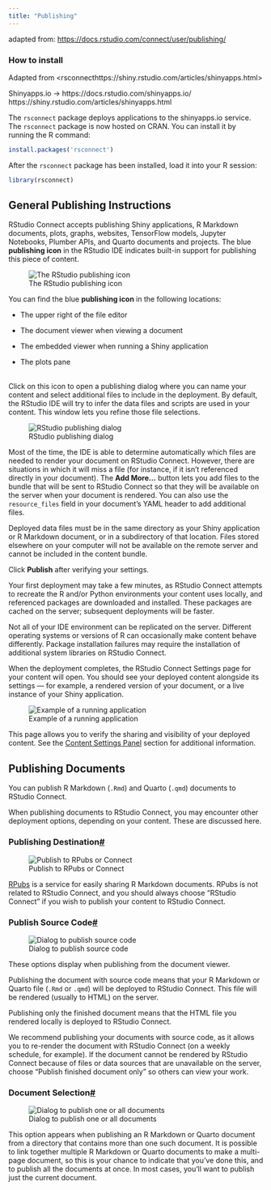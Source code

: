 ```yaml
---
title: "Publishing"
---
```


adapted from: <https://docs.rstudio.com/connect/user/publishing/>

### How to install

Adapted from \<rsconnecthttps://shiny.rstudio.com/articles/shinyapps.html\>

Shinyapps.io -> https://docs.rstudio.com/shinyapps.io/ https://shiny.rstudio.com/articles/shinyapps.html

The `rsconnect` package deploys applications to the shinyapps.io service. The `rsconnect` package is now hosted on CRAN. You can install it by running the R command:

``` r
install.packages('rsconnect')
```

After the `rsconnect` package has been installed, load it into your R session:

``` r
library(rsconnect)
```

## General Publishing Instructions

RStudio Connect accepts publishing Shiny applications, R Markdown documents, plots, graphs, websites, TensorFlow models, Jupyter Notebooks, Plumber APIs, and Quarto documents and projects. The blue **publishing icon** in the RStudio IDE indicates built-in support for publishing this piece of content.

![The RStudio publishing icon](https://docs.rstudio.com/connect/user/images/publishIcon_2x.png){alt="The RStudio publishing icon"}

You can find the blue **publishing icon** in the following locations:

-   The upper right of the file editor

-   The document viewer when viewing a document

-   The embedded viewer when running a Shiny application

-   The plots pane

\
Click on this icon to open a publishing dialog where you can name your content and select additional files to include in the deployment. By default, the RStudio IDE will try to infer the data files and scripts are used in your content. This window lets you refine those file selections.

![RStudio publishing dialog](https://docs.rstudio.com/connect/user/images/screenshots/publishing-rmd.png){alt="RStudio publishing dialog"}

Most of the time, the IDE is able to determine automatically which files are needed to render your document on RStudio Connect. However, there are situations in which it will miss a file (for instance, if it isn't referenced directly in your document). The **Add More\...** button lets you add files to the bundle that will be sent to RStudio Connect so that they will be available on the server when your document is rendered. You can also use the `resource_files` field in your document's YAML header to add additional files.

Deployed data files must be in the same directory as your Shiny application or R Markdown document, or in a subdirectory of that location. Files stored elsewhere on your computer will not be available on the remote server and cannot be included in the content bundle.

Click **Publish** after verifying your settings.

Your first deployment may take a few minutes, as RStudio Connect attempts to recreate the R and/or Python environments your content uses locally, and referenced packages are downloaded and installed. These packages are cached on the server; subsequent deployments will be faster.

Not all of your IDE environment can be replicated on the server. Different operating systems or versions of R can occasionally make content behave differently. Package installation failures may require the installation of additional system libraries on RStudio Connect.

When the deployment completes, the RStudio Connect Settings page for your content will open. You should see your deployed content alongside its settings --- for example, a rendered version of your document, or a live instance of your Shiny application.

![Example of a running application](https://docs.rstudio.com/connect/user/images/screenshots/running-app.png){alt="Example of a running application"}

This page allows you to verify the sharing and visibility of your deployed content. See the [Content Settings Panel](https://docs.rstudio.com/connect/user/content-settings/) section for additional information.

## Publishing Documents

You can publish R Markdown (`.Rmd`) and Quarto (`.qmd`) documents to RStudio Connect.

When publishing documents to RStudio Connect, you may encounter other deployment options, depending on your content. These are discussed here.

### Publishing Destination[\#](https://docs.rstudio.com/connect/user/publishing/#publishing-destination "Permanent link")

![Publish to RPubs or Connect](https://docs.rstudio.com/connect/user/images/screenshots/publish-rpubs-or-connect.png){alt="Publish to RPubs or Connect"}

[RPubs](http://rpubs.com/) is a service for easily sharing R Markdown documents. RPubs is not related to RStudio Connect, and you should always choose "RStudio Connect" if you wish to publish your content to RStudio Connect.

### Publish Source Code[\#](https://docs.rstudio.com/connect/user/publishing/#publish-source-code "Permanent link")

![Dialog to publish source code](https://docs.rstudio.com/connect/user/images/screenshots/publish-source-or-finished.png){alt="Dialog to publish source code"}

These options display when publishing from the document viewer.

Publishing the document with source code means that your R Markdown or Quarto file (`.Rmd` or `.qmd`) will be deployed to RStudio Connect. This file will be rendered (usually to HTML) on the server.

Publishing only the finished document means that the HTML file you rendered locally is deployed to RStudio Connect.

We recommend publishing your documents with source code, as it allows you to re-render the document with RStudio Connect (on a weekly schedule, for example). If the document cannot be rendered by RStudio Connect because of files or data sources that are unavailable on the server, choose "Publish finished document only" so others can view your work.

### Document Selection[\#](https://docs.rstudio.com/connect/user/publishing/#document-selection "Permanent link")

![Dialog to publish one or all documents](https://docs.rstudio.com/connect/user/images/screenshots/publish-one-or-all.png){alt="Dialog to publish one or all documents"}

This option appears when publishing an R Markdown or Quarto document from a directory that contains more than one such document. It is possible to link together multiple R Markdown or Quarto documents to make a multi-page document, so this is your chance to indicate that you've done this, and to publish all the documents at once. In most cases, you'll want to publish just the current document.

\
